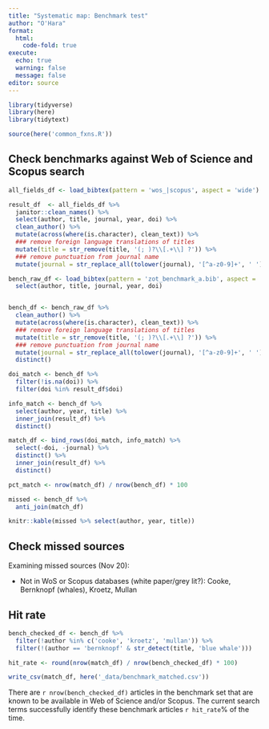 ```yaml
---
title: "Systematic map: Benchmark test"
author: "O'Hara"
format: 
  html:
    code-fold: true
execute:
  echo: true
  warning: false
  message: false
editor: source
---
```


```r
library(tidyverse)
library(here)
library(tidytext)

source(here('common_fxns.R'))
```

## Check benchmarks against Web of Science and Scopus search

```r
all_fields_df <- load_bibtex(pattern = 'wos_|scopus', aspect = 'wide')
```


```r

result_df  <- all_fields_df %>%
  janitor::clean_names() %>%
  select(author, title, journal, year, doi) %>%
  clean_author() %>%
  mutate(across(where(is.character), clean_text)) %>%
  ### remove foreign language translations of titles
  mutate(title = str_remove(title, '(; )?\\[.+\\] ?')) %>%
  ### remove punctuation from journal name
  mutate(journal = str_replace_all(tolower(journal), '[^a-z0-9]+', ' '))

bench_raw_df <- load_bibtex(pattern = 'zot_benchmark_a.bib', aspect = 'wide') %>%
  select(author, title, journal, year, doi)


bench_df <- bench_raw_df %>%
  clean_author() %>%
  mutate(across(where(is.character), clean_text)) %>%
  ### remove foreign language translations of titles
  mutate(title = str_remove(title, '(; )?\\[.+\\] ?')) %>%
  ### remove punctuation from journal name
  mutate(journal = str_replace_all(tolower(journal), '[^a-z0-9]+', ' ')) %>%
  distinct()

doi_match <- bench_df %>%
  filter(!is.na(doi)) %>%
  filter(doi %in% result_df$doi)

info_match <- bench_df %>%
  select(author, year, title) %>%
  inner_join(result_df) %>%
  distinct()

match_df <- bind_rows(doi_match, info_match) %>%
  select(-doi, -journal) %>%
  distinct() %>%
  inner_join(result_df) %>%
  distinct()

pct_match <- nrow(match_df) / nrow(bench_df) * 100

missed <- bench_df %>% 
  anti_join(match_df)

knitr::kable(missed %>% select(author, year, title))
```

## Check missed sources

Examining missed sources (Nov 20):

* Not in WoS or Scopus databases (white paper/grey lit?): Cooke, Bernknopf (whales), Kroetz, Mullan

## Hit rate

```r
bench_checked_df <- bench_df %>%
  filter(!author %in% c('cooke', 'kroetz', 'mullan')) %>%
  filter(!(author == 'bernknopf' & str_detect(title, 'blue whale')))

hit_rate <- round(nrow(match_df) / nrow(bench_checked_df) * 100)

write_csv(match_df, here('_data/benchmark_matched.csv'))
```

There are `r nrow(bench_checked_df)` articles in the benchmark set that are known to be available in Web of Science and/or Scopus.  The current search terms successfully identify these benchmark articles `r hit_rate`% of the time.

